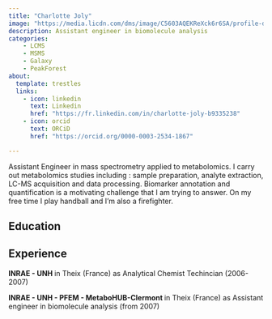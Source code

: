 ---
title: "Charlotte Joly"
image: "https://media.licdn.com/dms/image/C5603AQEKReXck6r6SA/profile-displayphoto-shrink_200_200/0/1516787788025?e=2147483647&v=beta&t=52onAWP55MbE-0QYDUfhbzvaXieN6bAai9e0y-4-bW8"
description: Assistant engineer in biomolecule analysis
categories: 
    - LCMS
    - MSMS
    - Galaxy
    - PeakForest
about:
  template: trestles
  links: 
    - icon: linkedin
      text: Linkedin
      href: "https://fr.linkedin.com/in/charlotte-joly-b9335238"
    - icon: orcid
      text: ORCiD
      href: "https://orcid.org/0000-0003-2534-1867"

---

Assistant Engineer in mass spectrometry applied to metabolomics.
I carry out metabolomics studies including : sample preparation, analyte extraction, LC-MS acquisition and data processing. Biomarker annotation and quantification is a motivating challenge that I am trying to answer.
On my free time I play handball and I'm also a firefighter.

## Education



## Experience

**INRAE - UNH ** in Theix (France) as Analytical Chemist Techincian (2006-2007)

**INRAE - UNH - PFEM - MetaboHUB-Clermont ** in Theix (France) as Assistant engineer in biomolecule analysis (from 2007)
